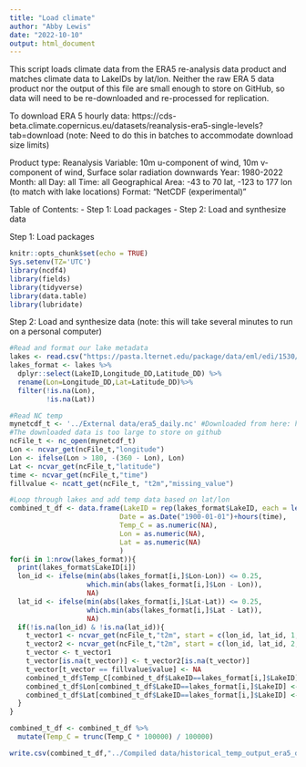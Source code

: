 ```yaml
---
title: "Load climate"
author: "Abby Lewis"
date: "2022-10-10"
output: html_document
---
```


This script loads climate data from the ERA5 re-analysis data product and matches climate data to LakeIDs by lat/lon. Neither the raw ERA 5 data product nor the output of this file are small enough to store on GitHub, so data will need to be re-downloaded and re-processed for replication. 

To download ERA 5 hourly data: 
https://cds-beta.climate.copernicus.eu/datasets/reanalysis-era5-single-levels?tab=download
(note: Need to do this in batches to accommodate download size limits)

  Product type: Reanalysis
  Variable: 10m u-component of wind, 10m v-component of wind, Surface solar radiation downwards
  Year: 1980-2022
  Month: all
  Day: all
  Time: all
  Geographical Area: -43 to 70 lat, -123 to 177 lon (to match with lake locations)
  Format: "NetCDF (experimental)"

Table of Contents:
- Step 1: Load packages
- Step 2: Load and synthesize data

Step 1: Load packages

```r
knitr::opts_chunk$set(echo = TRUE)
Sys.setenv(TZ='UTC')
library(ncdf4)
library(fields)
library(tidyverse)
library(data.table)
library(lubridate)
```

Step 2: Load and synthesize data 
(note: this will take several minutes to run on a personal computer)

```r
#Read and format our lake metadata
lakes <- read.csv("https://pasta.lternet.edu/package/data/eml/edi/1530/1/fadd3eaa25b5fdd1fc4efba70e660579") 
lakes_format <- lakes %>%
  dplyr::select(LakeID,Longitude_DD,Latitude_DD) %>%
  rename(Lon=Longitude_DD,Lat=Latitude_DD)%>%
  filter(!is.na(Lon),
         !is.na(Lat))

#Read NC temp
mynetcdf_t <- '../External data/era5_daily.nc' #Downloaded from here: https://cds.climate.copernicus.eu/cdsapp#!/dataset/reanalysis-era5-single-levels?tab=form
#The downloaded data is too large to store on github
ncFile_t <- nc_open(mynetcdf_t)
Lon <- ncvar_get(ncFile_t,"longitude")
Lon <- ifelse(Lon > 180, -(360 - Lon), Lon)
Lat <- ncvar_get(ncFile_t,"latitude")
time <- ncvar_get(ncFile_t,"time")
fillvalue <- ncatt_get(ncFile_t, "t2m","missing_value") 

#Loop through lakes and add temp data based on lat/lon
combined_t_df <- data.frame(LakeID = rep(lakes_format$LakeID, each = length(time)),
                           Date = as.Date("1900-01-01")+hours(time),
                           Temp_C = as.numeric(NA),
                           Lon = as.numeric(NA),
                           Lat = as.numeric(NA)
                           )
for(i in 1:nrow(lakes_format)){
  print(lakes_format$LakeID[i])
  lon_id <- ifelse(min(abs(lakes_format[i,]$Lon-Lon)) <= 0.25, 
                   which.min(abs(lakes_format[i,]$Lon - Lon)), 
                   NA)
  lat_id <- ifelse(min(abs(lakes_format[i,]$Lat-Lat)) <= 0.25, 
                   which.min(abs(lakes_format[i,]$Lat - Lat)), 
                   NA)
  if(!is.na(lon_id) & !is.na(lat_id)){
    t_vector1 <- ncvar_get(ncFile_t,"t2m", start = c(lon_id, lat_id, 1, 1), count = c(1,1,1,-1))
    t_vector2 <- ncvar_get(ncFile_t,"t2m", start = c(lon_id, lat_id, 2, 1), count = c(1,1,1,-1))
    t_vector <- t_vector1
    t_vector[is.na(t_vector)] <- t_vector2[is.na(t_vector)]
    t_vector[t_vector == fillvalue$value] <- NA
    combined_t_df$Temp_C[combined_t_df$LakeID==lakes_format[i,]$LakeID] <- t_vector-273.15
    combined_t_df$Lon[combined_t_df$LakeID==lakes_format[i,]$LakeID] <- Lon[lon_id]
    combined_t_df$Lat[combined_t_df$LakeID==lakes_format[i,]$LakeID] <- Lat[lat_id]
  }
}

combined_t_df <- combined_t_df %>%
  mutate(Temp_C = trunc(Temp_C * 100000) / 100000)

write.csv(combined_t_df,"../Compiled data/historical_temp_output_era5_daily.csv", row.names = F)
```
